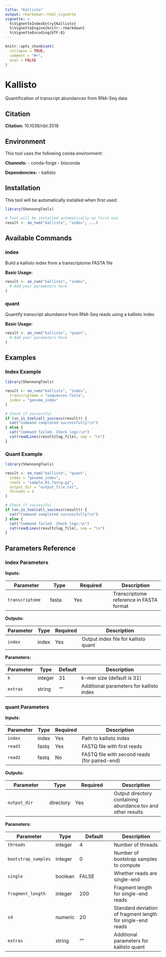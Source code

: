 ```yaml
---
title: "Kallisto"
output: rmarkdown::html_vignette
vignette: >
  %\VignetteIndexEntry{Kallisto}
  %\VignetteEngine{knitr::rmarkdown}
  %\VignetteEncoding{UTF-8}
---
```


```r
knitr::opts_chunk$set(
  collapse = TRUE,
  comment = "#>",
  eval = FALSE
)
```

# Kallisto

Quantification of transcript abundances from RNA-Seq data

## Citation

**Citation:** 10.1038/nbt.3519

## Environment

This tool uses the following conda environment:

**Channels:**
- conda-forge
- bioconda

**Dependencies:**
- kallisto

## Installation

This tool will be automatically installed when first used:

```r
library(ShennongTools)

# Tool will be installed automatically on first use
result <- sn_run("kallisto", "index", ...)
```

## Available Commands

### index

Build a kallisto index from a transcriptome FASTA file

**Basic Usage:**

```r
result <- sn_run("kallisto", "index",
  # Add your parameters here
)
```

### quant

Quantify transcript abundance from RNA-Seq reads using a kallisto index

**Basic Usage:**

```r
result <- sn_run("kallisto", "quant",
  # Add your parameters here
)
```

## Examples

### Index Example

```r
library(ShennongTools)

result <- sn_run("kallisto", "index",
  transcriptome = "sequences.fasta",
  index = "genome_index"
)

# Check if successful
if (sn_is_toolcall_success(result)) {
  cat("Command completed successfully!\n")
} else {
  cat("Command failed. Check logs:\n")
  cat(readLines(result@log_file), sep = "\n")
}
```

### Quant Example

```r
library(ShennongTools)

result <- sn_run("kallisto", "quant",
  index = "genome_index",
  read1 = "sample_R1.fastq.gz",
  output_dir = "output_file.txt",
  threads = 4
)

# Check if successful
if (sn_is_toolcall_success(result)) {
  cat("Command completed successfully!\n")
} else {
  cat("Command failed. Check logs:\n")
  cat(readLines(result@log_file), sep = "\n")
}
```

## Parameters Reference

### index Parameters

**Inputs:**

| Parameter | Type | Required | Description |
|-----------|------|----------|-------------|
| `transcriptome` | fasta | Yes | Transcriptome reference in FASTA format |

**Outputs:**

| Parameter | Type | Required | Description |
|-----------|------|----------|-------------|
| `index` | index | Yes | Output index file for kallisto quant |

**Parameters:**

| Parameter | Type | Default | Description |
|-----------|------|---------|-------------|
| `k` | integer | 31 | k-mer size (default is 31) |
| `extras` | string | "" | Additional parameters for kallisto index |

### quant Parameters

**Inputs:**

| Parameter | Type | Required | Description |
|-----------|------|----------|-------------|
| `index` | index | Yes | Path to kallisto index |
| `read1` | fastq | Yes | FASTQ file with first reads |
| `read2` | fastq | No | FASTQ file with second reads (for paired-end) |

**Outputs:**

| Parameter | Type | Required | Description |
|-----------|------|----------|-------------|
| `output_dir` | directory | Yes | Output directory containing abundance.tsv and other results |

**Parameters:**

| Parameter | Type | Default | Description |
|-----------|------|---------|-------------|
| `threads` | integer | 4 | Number of threads |
| `bootstrap_samples` | integer | 0 | Number of bootstrap samples to compute |
| `single` | boolean | FALSE | Whether reads are single-end |
| `fragment_length` | integer | 200 | Fragment length for single-end reads |
| `sd` | numeric | 20 | Standard deviation of fragment length for single-end reads |
| `extras` | string | "" | Additional parameters for kallisto quant |

